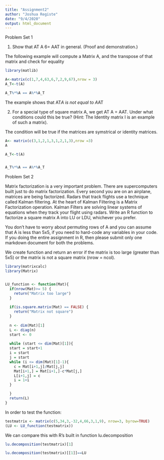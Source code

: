 ```yaml
---
title: "Assignment2"
author: "Joshua Registe"
date: "9/4/2020"
output: html_document
---
```


Problem Set 1

(1) Show that AT A 6= AAT in general. (Proof and demonstration.)

The following example will compute a Matrix A, and the transpose of that matrix and check for equality
```r
library(matlib)

A<-matrix(c(1,7,4,63,6,7,2,9,67),nrow = 3)
A_T<-t(A)

A_T%*%A == A%*%A_T

```
The example shows that AT*A is not equal to A*AT

(2) For a special type of square matrix A, we get AT A = AAT. Under what conditions
could this be true? (Hint: The Identity matrix I is an example of such a matrix).

The condition will be true if the matrices are symstrical or identity matrices.

```r

A<- matrix(c(3,1,2,1,3,1,2,1,3),nrow =3)
A

A_T<-t(A)


A_T%*%A == A%*%A_T
```



Problem Set 2

Matrix factorization is a very important problem. There are supercomputers built just
to do matrix factorization. Every second you are on an airplane, matrices are being
factorized. Radars that track flights use a technique called Kalman filtering. At the heart
of Kalman Filtering is a Matrix Factorization operation. Kalman Filters are solving linear
systems of equations when they track your flight using radars.
Write an R function to factorize a square matrix A into LU or LDU, whichever you
prefer. 

You don’t have to worry about permuting rows of A and you can assume that A is less
than 5x5, if you need to hard-code any variables in your code. If you doing the entire
assignment in R, then please submit only one markdown document for both the problems.


We create function and return an error if the matrix is too large (greater than 5x5) or the matrix is not a square matrix (nrow = ncol).

```r
library(matrixcalc)
library(Matrix)


LU_function <- function(Mat){
  if(nrow(Mat)>= 5) {
    return("Matrix too large")
  }
  
  if(is.square.matrix(Mat) == FALSE) {
    return("Matrix not square")
  }
  
  n <- dim(Mat)[1]
  L <- diag(n)
  start <- 0
  
  while (start <= dim(Mat)[1]){
  start = start+1
  i = start
  j = start
  while (i <= dim(Mat)[1]-1){
    c = Mat[i+1,j]/Mat[j,j]
    Mat[i+1,] = Mat[i+1,]-c*Mat[j,]
    L[i+1,j] = c
    i = 1+i
  }

  }
  return(L)
}


```
In order to test the function:

```r

testmatrix <- matrix(c(5,34,3,-32,4,66,3,1,9), nrow=3, byrow=TRUE)
(LU <- LU_function(testmatrix))

```
We can compare this with R's built in function lu.decomposition
```r
lu.decomposition(testmatrix)[1]

lu.decomposition(testmatrix)[[1]]==LU
```




 